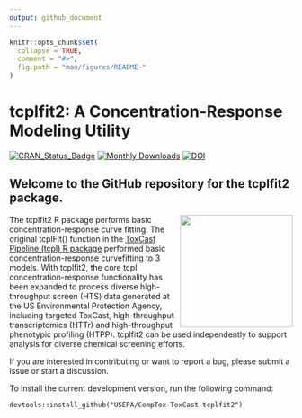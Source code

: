 ```yaml
---
output: github_document
---
```


<!-- README.md is generated from README.Rmd. Please edit that file -->

```r
knitr::opts_chunk$set(
  collapse = TRUE,
  comment = "#>",
  fig.path = "man/figures/README-"
)
```

# tcplfit2: A Concentration-Response Modeling Utility

<!-- badges: start -->

[![CRAN_Status_Badge](https://www.r-pkg.org/badges/version/tcplfit2)](https://cran.r-project.org/package=tcplfit2)
[![Monthly Downloads](https://cranlogs.r-pkg.org/badges/last-month/tcplfit2?color=7BAFD4)](https://cranlogs.r-pkg.org/badges/last-month/tcplfit2?color=7BAFD4)
[![DOI](https://zenodo.org/badge/doi/10.32614/CRAN.package.tcplfit2.svg)](http://dx.doi.org/10.32614/CRAN.package.tcplfit2)

<!-- badges: end -->

## Welcome to the GitHub repository for the tcplfit2 package.

<a href="https://cran.r-project.org/web/packages/tcplfit2/index.html"><img src="vignettes/img/tcplfit2_hex.png" width="200" align="right" /></a>

The tcplfit2 R package performs basic concentration-response curve fitting. The original tcplFit() function in the [ToxCast Pipeline (tcpl) R package](https://cran.r-project.org/web/packages/tcpl/index.html) performed basic concentration-response curvefitting to 3 models. With tcplfit2, the core tcpl concentration-response functionality has been expanded to process diverse high-throughput screen (HTS) data generated at the US Environmental Protection Agency, including targeted ToxCast, high-throughput transcriptomics (HTTr) and high-throughput phenotypic profiling (HTPP). tcplfit2 can be used independently to support analysis for diverse chemical screening efforts.

If you are interested in contributing or want to report a bug, please submit a issue or start a discussion. 

To install the current development version, run the following command: 

    devtools::install_github("USEPA/CompTox-ToxCast-tcplfit2")

